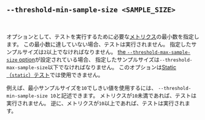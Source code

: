 ## `--threshold-min-sample-size <SAMPLE_SIZE>`

<br />

オプションとして、テストを実行するために必要な[メトリクス][metric]の最小数を指定します。
この最小数に達していない場合、テストは実行されません。
指定したサンプルサイズは`2`以上でなければなりません。
[the `--threshold-max-sample-size` option][threshold max sample size option]が設定されている場合、
指定したサンプルサイズは`--threshold-max-sample-size`以下でなければなりません。
このオプションは[Static（`static`）テスト][static]では使用できません。

例えば、最小サンプルサイズを`10`でしきい値を使用するには、
`--threshold-min-sample-size 10`と記述できます。
メトリクスが`10`未満であれば、テストは実行されません。
逆に、メトリクスが`10`以上であれば、テストは実行されます。

[metric]: /ja/docs/explanation/benchmarking/#metric

[threshold max sample size option]: #--threshold-max-sample-size-sample-size
[static]: #static